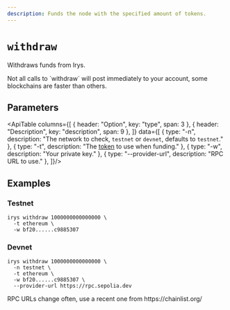 ```yaml
---
description: Funds the node with the specified amount of tokens.
---
```



# `withdraw`

Withdraws funds from Irys.

<Callout type="info" emoji="ℹ️">
Not all calls to `withdraw` will post immediately to your account, some blockchains are faster than others. 
</Callout>

## Parameters

<ApiTable columns={[
	{ header: "Option", key: "type", span: 3 },
	{ header: "Description", key: "description", span: 9 },
]} data={[
	  { type: "-n", description: "The network to check, `testnet` or `devnet`, defaults to `testnet`." },
    { type: "-t", description: "The [token](/build/d/features/supported-tokens) to use when funding." },
    { type: "-w", description: "Your private key." },
    { type: "--provider-url", description: "RPC URL to use." },
]}/>

## Examples

### Testnet

```console
irys withdraw 1000000000000000 \
  -t ethereum \
  -w bf20......c9885307 
```

### Devnet

```console
irys withdraw 1000000000000000 \
  -n testnet \
  -t ethereum \
  -w bf20......c9885307 \
  --provider-url https://rpc.sepolia.dev
```

<Callout type="info" emoji="ℹ️">
	RPC URLs change often, use a recent one from https://chainlist.org/
</Callout>
